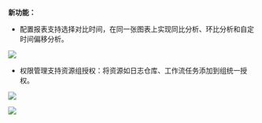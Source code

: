 **新功能：**

* 配置报表支持选择对比时间，在同一张图表上实现同比分析、环比分析和自定时间偏移分析。

![](https://pandora-kibana.qiniu.com/report/compare_analysis1.png)

* 权限管理支持资源组授权：将资源如日志仓库、工作流任务添加到组统一授权。

![](https://pandora-kibana.qiniu.com/assetGroup/create_group.png)

![](https://pandora-kibana.qiniu.com/assetGroup/asset_authorization.png)


